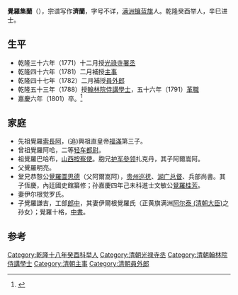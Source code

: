 '''覺羅集蘭'''（{{bd|1729年| |1801年}}），宗谱写作'''濟蘭'''，字号不详，[[满洲镶蓝旗|满洲镶蓝旗]]人。乾隆癸酉举人，辛巳进士。

==生平==
*乾隆三十六年（1771）十二月授[[光祿寺|光祿寺]][[署丞|署丞]]
*乾隆四十六年（1781）二月補授[[主事|主事]]
*乾隆四十七年（1782）二月補授[[員外郎|員外郎]]
*乾隆五十三年（1788）授[[翰林院侍講學士|翰林院侍講學士]]，五十六年（1791）[[革職|革職]]
*嘉慶六年（1801）卒。<ref>{{cite book |title=《愛新覺羅宗譜》22册己二第663頁}}</ref>

==家庭==
*先祖覺羅[[索長阿|索長阿]]，(追)興祖直皇帝[[福滿|福滿]]第三子。
*曾祖覺羅阿哈，二等[[轻车都尉|轻车都尉]]。
*祖覺羅巴哈布，[[山西|山西]][[按察使|按察使]]。胞兄[[护军參领|护军參领]]扎克丹，其子阿爾嵩阿。
*父覺羅明亮。
*堂兄恭慤公[[覺羅圖思德|覺羅圖思德]]（父阿爾嵩阿），[[贵州巡抚|贵州巡抚]]、[[湖广总督|湖广总督]]、兵部尚書。其子恆慶，內廷國史館纂修；孙嘉慶四年己未科進士文敏公[[覺羅桂芳|覺羅桂芳]]。 
*妻伊尔根觉罗氏。
*子覺羅謙吉，工部[[郎中|郎中]]，其妻伊爾根覺羅氏（正黄旗满洲[[阿尔泰_(清朝大臣)|阿尔泰 (清朝大臣)]]之孙女）；覺羅十格，[[中書|中書]]。

==参考==
{{reflist}}
{{乾隆二十六年辛巳恩科殿試金榜}}
{{特授改補館職翰林}}
[[Category:乾隆十八年癸酉科举人|Category:乾隆十八年癸酉科举人]]
[[Category:清朝光禄寺丞|Category:清朝光禄寺丞]]
[[Category:清朝翰林院侍講學士|Category:清朝翰林院侍講學士]]
[[Category:清朝主事|Category:清朝主事]]
[[Category:清朝員外郎|Category:清朝員外郎]]